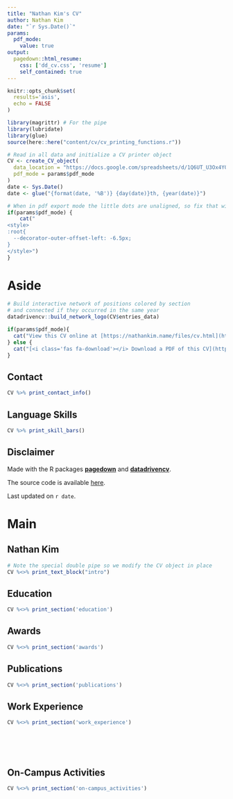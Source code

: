 ```yaml
---
title: "Nathan Kim's CV"
author: Nathan Kim
date: "`r Sys.Date()`"
params:
  pdf_mode:
    value: true
output:
  pagedown::html_resume:
    css: ['dd_cv.css', 'resume']
    self_contained: true
---
```


```r
knitr::opts_chunk$set(
  results='asis', 
  echo = FALSE
)

library(magrittr) # For the pipe
library(lubridate)
library(glue)
source(here::here("content/cv/cv_printing_functions.r"))

# Read in all data and initialize a CV printer object
CV <- create_CV_object(
  data_location = "https://docs.google.com/spreadsheets/d/1Q6UT_U3Ox4Y0BZUx0wUuLIs2KTUl_6qHigLjXcvRPgQ/edit?usp=sharing",  
  pdf_mode = params$pdf_mode
)
date <- Sys.Date()
date <- glue("{format(date, '%B')} {day(date)}th, {year(date)}")
```


```r
# When in pdf export mode the little dots are unaligned, so fix that with some conditional CSS.
if(params$pdf_mode) {
    cat("
<style>
:root{
  --decorator-outer-offset-left: -6.5px;
}
</style>")
}
```


Aside
================================================================================

```r
# Build interactive network of positions colored by section
# and connected if they occurred in the same year
datadrivencv::build_network_logo(CV$entries_data)
```


```r
if(params$pdf_mode){
  cat("View this CV online at [https://nathankim.name/files/cv.html](https://nathankim.name/files/cv.html]")
} else {
  cat("[<i class='fas fa-download'></i> Download a PDF of this CV](https://github.com/18kimn/nathankim/raw/master/static/files/cv.pdf)")
}
```

Contact {#contact}
--------------------------------------------------------------------------------

```r
CV %>% print_contact_info()
```



Language Skills {#skills}
--------------------------------------------------------------------------------

```r
CV %>% print_skill_bars()
```



Disclaimer {#disclaimer}
--------------------------------------------------------------------------------

Made with the R packages [**pagedown**](https://github.com/rstudio/pagedown) and [**datadrivencv**](http://nickstrayer.me/datadrivencv/).

The source code is available [here](https://github.com/18kimn/nathankim/tree/master/content/cv).

Last updated on `r date`.



Main
================================================================================

Nathan Kim {#title}
--------------------------------------------------------------------------------

```r
# Note the special double pipe so we modify the CV object in place
CV %<>% print_text_block("intro") 

```




Education {data-icon=graduation-cap data-concise=true}
--------------------------------------------------------------------------------

```r
CV %<>% print_section('education')
```

Awards {data-icon=award data-concise=true}
--------------------------------------------------------------------------------
```r
CV %<>% print_section('awards')
```

Publications {data-icon=graduation-cap data-concise=true}
--------------------------------------------------------------------------------
```r

CV %<>% print_section('publications')

```


Work Experience {data-icon=suitcase}
--------------------------------------------------------------------------------

<!-- ::: aside -->
<!-- ```{r} -->
<!-- CV %<>% print_text_block('industy_experience_aside') -->
<!-- ``` -->
<!-- ::: -->

```r
CV %<>% print_section('work_experience')
```

<!-- These breaks just force a new page so section doesnt get cut off -->
<br>
<br>
<br>

On-Campus Activities {data-icon=users}
--------------------------------------------------------------------------------

```r
CV %<>% print_section('on-campus_activities')
```


<!-- <br> -->
<!-- <br> -->

<!-- ```{r} -->
<!-- CV %<>% print_links() -->
<!-- ``` -->

